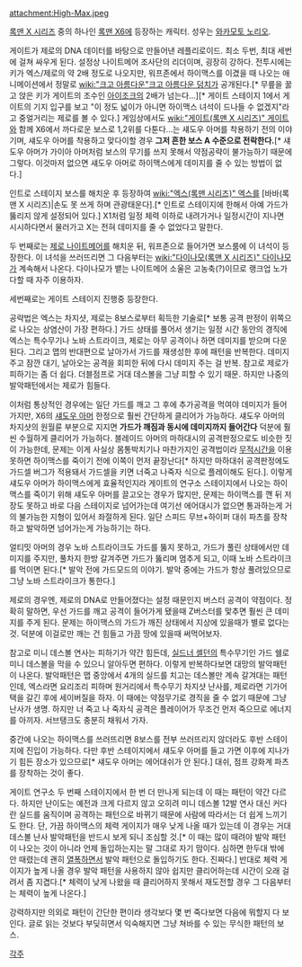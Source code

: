 attachment:High-Max.jpeg

{{{+1 ハイマックス / High-Max}}}

[[록맨 X 시리즈]] 중의 하나인 [[록맨 X6]]에 등장하는 캐릭터. 성우는 [[와카모토 노리오]].

게이트가 제로의 DNA 데이터를 바탕으로 만들어낸 레플리로이드. 최소 두번, 최대 세번에 걸쳐 싸우게 된다. 설정상 나이트메어 조사단의 리더이며, 굉장히 강하다. 전투시에는 키가 엑스/제로의 약 2배 정도로 나오지만, 워프존에서 하이맥스를 이겼을 때 나오는 애니메이션에서 정말로 [[wiki:"크고 아름다운"크고 아름다운 덩치]]가 공개된다.[* 무릎을 꿇고 앉은 키가 게이트의 조수인 [[아이조크]]의 2배가 넘는다...][* 게이트 스테이지 1에서 게이트의 기지 입구를 보고 "이 정도 넓이가 아니면 하이맥스 녀석이 드나들 수 없겠지"라고 중얼거리는 제로를 볼 수 있다.] 게임상에서도 [[wiki:"게이트(록맨 X 시리즈)" 게이트]]와 함께 X6에서 까다로운 보스로 1,2위를 다툰다...는 섀도우 아머를 착용하기 전의 이야기며, 섀도우 아머를 착용하고 맞다이할 경우 '''그저 흔한 보스 A 수준으로 전락한다.'''[* 섀도우 아머가 가이아 아머처럼 보스의 무기를 쓰지 못해서 약점공략이 불가능하기 때문에 그렇다. 이것마저 없으면 섀도우 아머로 하이맥스에게 데미지를 줄 수 있는 방법이 없다.]

인트로 스테이지 보스를 해치운 후 등장하여 [[wiki:"엑스(록맨 시리즈)" 엑스]]를 [바바(록맨 X 시리즈)|손도 못 쓰게 하며 관광태운다].[* 인트로 스테이지에 한해서 아예 가드가 뚫리지 않게 설정되어 있다.] X1처럼 일정 체력 이하로 내려가거나 일정시간이 지나면 시시하다면서 물러가고 X는 전혀 데미지를 줄 수 없었다고 말한다.

두 번째로는 [[제로 나이트메어]]를 해치운 뒤, 워프존으로 들어가면 보스룸에 이 녀석이 등장한다. 이 녀석을 쓰러뜨리면 그 다음부터는 [[wiki:"다이나모(록맨 X 시리즈)" 다이나모]]가 계속해서 나온다. 다이나모가 뱉는 나이트메어 소울은 고농축(?)이므로 랭크업 노가다할 때 자주 이용하자.

세번째로는 게이트 스테이지 진행중 등장한다.

공략법은 엑스는 차지샷, 제로는 8보스로부터 획득한 기술로[* 보통 공격 판정이 위쪽으로 나오는 상염산이 가장 편하다.] 가드 상태를 풀어서 생기는 일정 시간 동안의 경직에 엑스는 특수무기나 노바 스트라이크, 제로는 아무 공격이나 하면 데미지를 받으며 다운된다. 그리고 맵의 반대편으로 날아가서 가드를 재생성한 후에 패턴을 반복한다. 데미지 주고 잠깐 대기, 날아오는 공격을 회피한 뒤에 다시 데미지 주는 걸 반복. 참고로 제로가 피하기는 좀 더 쉽다. 더블점프로 거대 데스볼을 그냥 피할 수 있기 때문. 하지만 나중의 발악패턴에서는 제로가 힘들다.

이처럼 통상적인 경우에는 일단 가드를 깨고 그 후에 추가공격을 먹여야 데미지가 들어가지만, X6의 [[섀도우 아머]] 한정으로 훨씬 간단하게 클리어가 가능하다. 섀도우 아머의 차지샷의 원월륜 부분으로 지지면 '''가드가 깨짐과 동시에 데미지까지 들어간다''' 덕분에 훨씬 수월하게 클리어가 가능하다. 블레이드 아머의 마하대시의 공격판정으로도 비슷한 짓이 가능한데, 문제는 이게 사실상 몸통박치기나 마찬가지인 공격법이라 [[무적시간]]을 이용 못하면 하이맥스를 죽이기 전에 이쪽이 먼저 끝장난다[* 하지만 마하대쉬 공격판정에도 가드셀 버그가 적용돼서 가드셀을 키면 너죽고 나죽자 식으로 플레이해도 된다.]. 이렇게 섀도우 아머가 하이맥스에게 효율적인지라 게이트의 연구소 스테이지에서 나오는 하이맥스를 죽이기 위해 섀도우 아머를 끌고오는 경우가 많지만, 문제는 하이맥스를 깬 뒤 저장도 못하고 바로 다음 스테이지로 넘어가는데 여기선 에어대시가 없으면 통과하는게 거의 불가능한 지형이 있어서 좌절하게 된다. 일단 스피드 무브+하이퍼 대쉬 파츠를 장착하고 발악하면 넘어가는게 가능하기는 하다.

얼티밋 아머의 경우 노바 스트라이크도 가드를 뚫지 못하고, 가드가 풀린 상태에서만 데미지를 주지만, 풀차지 한방 갈겨주면 가드가 뚫리며 멈추게 되고, 이때 노바 스트라이크를 먹이면 된다.[* 발악 전에 가드모드의 이야기. 발악 중에는 가드가 항상 풀려있으므로 그냥 노바 스트라이크가 통한다.]

제로의 경우엔, 제로의 DNA로 만들어졌다는 설정 때문인지 버스터 공격이 약점이다. 정확히 말하면, 우선 가드를 깨고 공격이 들어가게 됐을때 Z버스터를 맟추면 훨씬 큰 데미지를 주게 된다. 문제는 하이맥스의 가드가 깨진 상태에서 지상에 있을때가 별로 없다는 것. 덕분에 이걸로만 깨는 건 힘들고 가끔 땅에 있을때 써먹어보자.

참고로 미니 데스볼 연사는 피하기가 약간 힘든데, [[실드너 셸던]]의 특수무기인 가드 쉘로 미니 데스볼을 막을 수 있으니 알아두면 편하다. 이렇게 반복하다보면 대망의 발악패턴이 나온다. 발악패턴은 맵 중앙에서 4개의 실드를 치고는 데스볼만 계속 갈겨대는 패턴인데, 엑스라면 요리조리 피하며 원거리에서 특수무기 차지샷 난사를, 제로라면 기가어택을 갈긴 후에 세이버질을 하자. 이 때에는 약점무기로 경직을 줄 수 없기 때문에 그냥 난사가 생명. 하지만 너 죽고 나 죽자식 공격은 플레이어가 무조건 먼저 죽으므로 에너지를 아끼자. 서브탱크도 충분히 채워서 가자.

중간에 나오는 하이맥스를 쓰러뜨리면 8보스를 전부 쓰러뜨리지 않더라도 후반 스테이지에 진입이 가능하다. 다만 후반 스테이지에서 섀도우 아머를 들고 가면 이후에 지나가기 힘든 장소가 있으므로[* 섀도우 아머는 에어대쉬가 안 된다.] 대쉬, 점프 강화계 파츠를 장착하는 것이 좋다.

게이트 연구소 두 번째 스테이지에서 한 번 더 만나게 되는데 이 때는 패턴이 약간 다르다. 하지만 난이도는 예전과 크게 다르지 않고 오히려 미니 데스볼 12발 연사 대신 커다란 실드를 움직이며 공격하는 패턴으로 바뀌기 때문에 사람에 따라서는 더 쉽게 느끼기도 한다. 단, 가끔 하이맥스의 체력 게이지가 매우 낮게 나올 때가 있는데 이 경우는 거대 데스볼 난사 발악패턴을 반드시 보게 되니 조심할 것.[* 이 때는 많이 때려야 발악 패턴이 나오는 것이 아니라 언제 돌입하는지는 말 그대로 자기 맘이다. 심하면 한두대 밖에 안 때렸는데 괜히 [[열폭]]하면서 발악 패턴으로 돌입하기도 한다. 진짜다.] 반대로 체력 게이지가 높게 나올 경우 발악 패턴을 사용하지 않아 쉽지만 클리어하는데 시간이 오래 걸려서 좀 지겹다.[* 체력이 낮게 나왔을 때 클리어하지 못해서 재도전할 경우 그 다음부터는 체력이 높게 나온다.]

강력하지만 의외로 패턴이 간단한 편이라 생각보다 몇 번 죽다보면 다음에 뭐할지 다 보인다. 글로 읽는 것보다 부딪히면서 익숙해지면 그냥 쳐바를 수 있는 무식한 패턴의 보스.

[[각주]]
